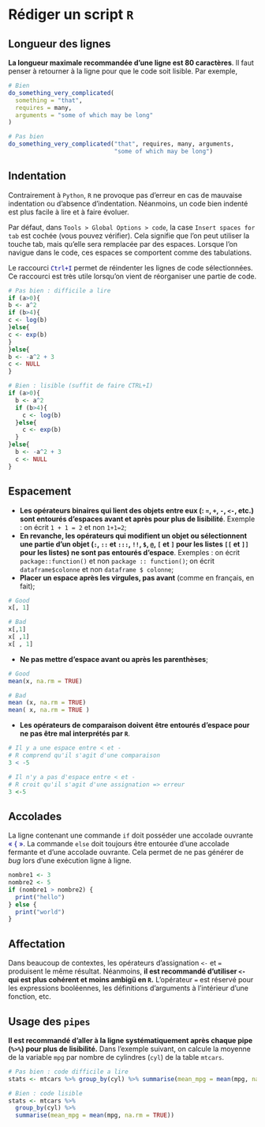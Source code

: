 # Rédiger un script `R`

## Longueur des lignes

**La longueur maximale recommandée d'une ligne est 80 caractères**. Il faut penser à retourner à la ligne pour que le code soit lisible. Par exemple,

```r
# Bien
do_something_very_complicated(
  something = "that",
  requires = many,
  arguments = "some of which may be long"
)

# Pas bien
do_something_very_complicated("that", requires, many, arguments,
                              "some of which may be long")
```

## Indentation

Contrairement à `Python`, `R` ne provoque pas d'erreur en cas de mauvaise indentation ou d'absence d'indentation. Néanmoins, un code bien indenté est plus facile à lire et à faire évoluer. 

Par défaut, dans `Tools > Global Options > code`, la case `Insert spaces for tab` est cochée (vous pouvez vérifier). Cela signifie que l'on peut utiliser la touche tab, mais qu'elle sera remplacée par des espaces. Lorsque l'on navigue dans le code, ces espaces se comportent comme des tabulations. 

Le raccourci <span style="color:DarkBlue">`Ctrl+I`</span> permet de réindenter les lignes de code sélectionnées. Ce raccourci est très utile lorsqu'on vient de réorganiser une partie de code.

```r
# Pas bien : difficile a lire
if (a>0){
b <- a^2
if (b>4){
c <- log(b)
}else{
c <- exp(b)
}
}else{
b <- -a^2 + 3
c <- NULL
}

# Bien : lisible (suffit de faire CTRL+I)
if (a>0){
  b <- a^2
  if (b>4){
    c <- log(b)
  }else{
    c <- exp(b)
  }
}else{
  b <- -a^2 + 3
  c <- NULL
}
```

## Espacement

* **Les opérateurs binaires qui lient des objets entre eux (: `=`, `+`, `-`, `<-`, etc.) sont entourés d'espaces avant et après pour plus de lisibilité**. Exemple : on écrit `1 + 1 = 2` et non `1+1=2`;
* **En revanche, les opérateurs qui modifient un objet ou sélectionnent une partie d'un objet (`:`, `::` et `:::`, `!!`, `$`, `@`, `[` et `]` pour les listes `[[` et `]]` pour les listes) ne sont pas entourés d'espace**. Exemples : on écrit `package::function()` et non `package :: function()`; on écrit `dataframe$colonne` et non `dataframe $ colonne`;
* **Placer un espace après les virgules, pas avant** (comme en français, en fait);

```r
# Good
x[, 1]

# Bad
x[,1]
x[ ,1]
x[ , 1]
```

* **Ne pas mettre d'espace avant ou après les parenthèses**;

```r
# Good
mean(x, na.rm = TRUE)

# Bad
mean (x, na.rm = TRUE)
mean( x, na.rm = TRUE )
```

* **Les opérateurs de comparaison doivent être entourés d'espace pour ne pas être mal interprétés par `R`**.

```r
# Il y a une espace entre < et -
# R comprend qu'il s'agit d'une comparaison
3 < -5

# Il n'y a pas d'espace entre < et -
# R croit qu'il s'agit d'une assignation => erreur
3 <-5
```

## Accolades

La ligne contenant une commande `if` doit posséder une accolade ouvrante <span style="color:DarkBlue">« { »</span>.	La commande `else` doit toujours être entourée d’une accolade fermante et d’une accolade ouvrante. Cela permet de ne pas générer de *bug* lors d'une exécution ligne à ligne. 

```r
nombre1 <- 3
nombre2 <- 5
if (nombre1 > nombre2) {
  print("hello")
} else {
  print("world")
}
```


## Affectation

Dans beaucoup de contextes, les opérateurs d'assignation `<-` et `=` produisent le même résultat. Néanmoins, **il est recommandé d'utiliser `<-` qui est plus cohérent et moins ambigü en `R`.** L'opérateur `=` est réservé pour les expressions booléennes, les définitions d'arguments à l'intérieur d'une fonction, etc.

## Usage des `pipes`

**Il est recommandé d'aller à la ligne systématiquement après chaque pipe (`%>%`) pour plus de lisibilité.** Dans l'exemple suivant, on calcule la moyenne de la variable `mpg` par nombre de cylindres (`cyl`) de la table `mtcars`.

```r
# Pas bien : code difficile a lire
stats <- mtcars %>% group_by(cyl) %>% summarise(mean_mpg = mean(mpg, na.rm = TRUE))

# Bien : code lisible
stats <- mtcars %>%
  group_by(cyl) %>%
  summarise(mean_mpg = mean(mpg, na.rm = TRUE))
```
